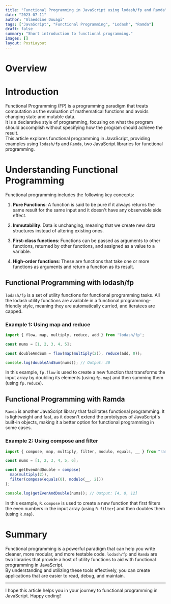 ```yaml
---
title: "Functional Programming in JavaScript using lodash/fp and Ramda"
date: "2023-07-11"
author: "Alaeddine Douagi"
tags: ["JavaScript", "Functional Programming", "Lodash", "Ramda"]
draft: false
summary: "Short introduction to functional programming."
images: []
layout: PostLayout
---
```


# Overview

<TOCInline toc={props.toc} exclude="Overview" toHeading={2} />

# Introduction

Functional Programming (FP) is a programming paradigm that treats computation as the evaluation of mathematical functions and avoids changing state and mutable data.\
It is a declarative style of programming, focusing on what the program should accomplish without specifying how the program should achieve the result.\
This article explores functional programming in JavaScript, providing examples using `lodash/fp` and `Ramda`, two JavaScript libraries for functional programming.

# Understanding Functional Programming

Functional programming includes the following key concepts:

1. **Pure Functions**: A function is said to be pure if it always returns the same result for the same input and it doesn't have any observable side effect.

2. **Immutability**: Data is unchanging, meaning that we create new data structures instead of altering existing ones.

3. **First-class functions**: Functions can be passed as arguments to other functions, returned by other functions, and assigned as a value to a variable.

4. **High-order functions**: These are functions that take one or more functions as arguments and return a function as its result.

## Functional Programming with lodash/fp

`lodash/fp` is a set of utility functions for functional programming tasks. All the lodash utility functions are available in a functional programming-friendly style, meaning they are automatically curried, and iteratees are capped.

### Example 1: Using map and reduce

```javascript
import { flow, map, multiply, reduce, add } from 'lodash/fp';

const nums = [1, 2, 3, 4, 5];

const doubleAndSum = flow(map(multiply(2)), reduce(add, 0));

console.log(doubleAndSum(nums)); // Output: 30
```

In this example, `fp.flow` is used to create a new function that transforms the input array by doubling its elements (using `fp.map`) and then summing them (using `fp.reduce`).

## Functional Programming with Ramda

`Ramda` is another JavaScript library that facilitates functional programming. It is lightweight and fast, as it doesn't extend the prototypes of JavaScript's built-in objects, making it a better option for functional programming in some cases.

### Example 2: Using compose and filter

```javascript
import { compose, map, multiply, filter, modulo, equals, __ } from "ramda";

const nums = [1, 2, 3, 4, 5, 6];

const getEvenAndDouble = compose(
  map(multiply(2)),
  filter(compose(equals(0), modulo(__, 2)))
);

console.log(getEvenAndDouble(nums)); // Output: [4, 8, 12]
```

In this example, `R.compose` is used to create a new function that first filters the even numbers in the input array (using `R.filter`) and then doubles them (using `R.map`).

# Summary

Functional programming is a powerful paradigm that can help you write cleaner, more modular, and more testable code. `lodash/fp` and `Ramda` are two libraries that provide a host of utility functions to aid with functional programming in JavaScript.\
By understanding and utilizing these tools effectively, you can create applications that are easier to read, debug, and maintain.

---

I hope this article helps you in your journey to functional programming in JavaScript. Happy coding!
